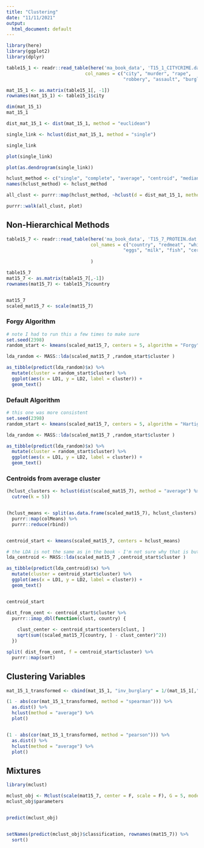 ```yaml
---
title: "Clustering"
date: "11/11/2021"
output:
  html_document: default
---
```



```r
library(here)
library(ggplot2)
library(dplyr)

table15_1 <- readr::read_table(here('ma_book_data', 'T15_1_CITYCRIME.dat'),
                             col_names = c("city", "murder", "rape", 
                                           "robbery", "assault", "burglary", "arceny", "autotheft"))

mat_15_1 <- as.matrix(table15_1[, -1])
rownames(mat_15_1) <- table15_1$city
```



```r
dim(mat_15_1)
mat_15_1
```

```r
dist_mat_15_1 <- dist(mat_15_1, method = "euclidean")
```

```r
single_link <- hclust(dist_mat_15_1, method = "single")
```

```r
single_link
```


```r
plot(single_link)
```

```r
plot(as.dendrogram(single_link))
```



```r
hclust_method <- c("single", "complete", "average", "centroid", "median", "ward.D")
names(hclust_method) <- hclust_method

all_clust <- purrr::map(hclust_method, ~hclust(d = dist_mat_15_1, method = .x))

```

```r
purrr::walk(all_clust, plot)
```


## Non-Hierarchical Methods

```r
table15_7 <- readr::read_table(here('ma_book_data', 'T15_7_PROTEIN.dat'),
                               col_names = c("country", "redmeat", "whitemeat", 
                                           "eggs", "milk", "fish", "cereals", "starchy", "nuts", "fruitveg")
                               
                               )

table15_7
mat15_7 <- as.matrix(table15_7[,-1])
rownames(mat15_7) <- table15_7$country


mat15_7
scaled_mat15_7 <- scale(mat15_7)
```


### Forgy Algorithm

```r
# note I had to run this a few times to make sure
set.seed(2398)
random_start <- kmeans(scaled_mat15_7, centers = 5, algorithm = "Forgy")
```

```r

lda_random <- MASS::lda(scaled_mat15_7 ,random_start$cluster )

as_tibble(predict(lda_random)$x) %>% 
  mutate(cluster = random_start$cluster) %>% 
  ggplot(aes(x = LD1, y = LD2, label = cluster)) + 
  geom_text()

```


### Default Algorithm

```r
# this one was more consistent
set.seed(2398)
random_start <- kmeans(scaled_mat15_7, centers = 5, algorithm = "Hartigan-Wong")
```

```r

lda_random <- MASS::lda(scaled_mat15_7 ,random_start$cluster )

as_tibble(predict(lda_random)$x) %>% 
  mutate(cluster = random_start$cluster) %>% 
  ggplot(aes(x = LD1, y = LD2, label = cluster)) + 
  geom_text()

```


### Centroids from average cluster

```r
(hclust_clusters <- hclust(dist(scaled_mat15_7), method = "average") %>% 
  cutree(k = 5))


(hclust_means <- split(as.data.frame(scaled_mat15_7), hclust_clusters) %>% 
  purrr::map(colMeans) %>% 
  purrr::reduce(rbind))


centroid_start <- kmeans(scaled_mat15_7, centers = hclust_means)
```

```r
# the LDA is not the same as in the book - I'm not sure why that is but the algorithm may be different
lda_centroid <- MASS::lda(scaled_mat15_7 ,centroid_start$cluster )

as_tibble(predict(lda_centroid)$x) %>% 
  mutate(cluster = centroid_start$cluster) %>% 
  ggplot(aes(x = LD1, y = LD2, label = cluster)) + 
  geom_text()


centroid_start
```

```r
dist_from_cent <- centroid_start$cluster %>% 
  purrr::imap_dbl(function(clust, country) {
    
    clust_center <- centroid_start$centers[clust, ]
    sqrt(sum((scaled_mat15_7[country, ] - clust_center)^2))
  })

split( dist_from_cent, f = centroid_start$cluster) %>% 
  purrr::map(sort)

```


## Clustering Variables

```r

mat_15_1_transformed <- cbind(mat_15_1, "inv_burglary" = 1/(mat_15_1[,"burglary"]))

(1 - abs(cor(mat_15_1_transformed, method = "spearman"))) %>% 
  as.dist() %>% 
  hclust(method = "average") %>% 
  plot()


(1 - abs(cor(mat_15_1_transformed, method = "pearson"))) %>% 
  as.dist() %>% 
  hclust(method = "average") %>% 
  plot()
```

## Mixtures

```r
library(mclust)

mclust_obj <- Mclust(scale(mat15_7, center = F, scale = F), G = 5, modelNames = "EEE")
mclust_obj$parameters


predict(mclust_obj)


setNames(predict(mclust_obj)$classification, rownames(mat15_7)) %>% 
  sort()


```

